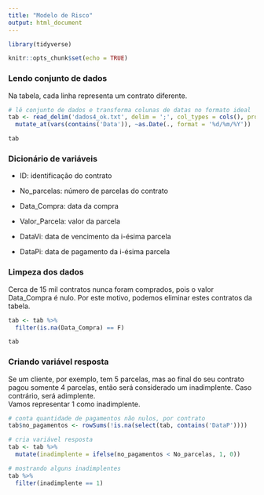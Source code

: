 ```yaml
---
title: "Modelo de Risco"
output: html_document
---
```


```r

library(tidyverse)

knitr::opts_chunk$set(echo = TRUE)

```



### Lendo conjunto de dados
Na tabela, cada linha representa um contrato diferente.       
```r

# lê conjunto de dados e transforma colunas de datas no formato ideal
tab <- read_delim('dados4_ok.txt', delim = ';', col_types = cols(), progress = F) %>% 
  mutate_at(vars(contains('Data')), ~as.Date(., format = '%d/%m/%Y'))

tab

```

    
### Dicionário de variáveis
   
- ID: identificação do contrato    

- No_parcelas: número de parcelas do contrato    

- Data_Compra: data da compra    

- Valor_Parcela: valor da parcela    

- DataVi: data de vencimento da i-ésima parcela    

- DataPi: data de pagamento da i-ésima parcela 


### Limpeza dos dados   
Cerca de 15 mil contratos nunca foram comprados, pois o valor Data_Compra é nulo. Por este motivo, podemos eliminar estes
contratos da tabela.      
```r

tab <- tab %>%  
  filter(is.na(Data_Compra) == F)

tab

```


### Criando variável resposta
Se um cliente, por exemplo, tem 5 parcelas, mas ao final do seu contrato pagou somente 4 parcelas, então
será considerado um inadimplente. Caso contrário, será adimplente.     
Vamos representar 1 como inadimplente. 

```r

# conta quantidade de pagamentos não nulos, por contrato
tab$no_pagamentos <- rowSums(!is.na(select(tab, contains('DataP'))))

# cria variável resposta
tab <- tab %>% 
  mutate(inadimplente = ifelse(no_pagamentos < No_parcelas, 1, 0))

# mostrando alguns inadimplentes
tab %>% 
  filter(inadimplente == 1)

```




<!-- # comentei essa parte porque não precisamos mais usar dias de atraso -->
<!-- ### Calculando atrasos para cada possível parcela -->
<!-- ```{r, warning = F} -->

<!-- # instancia lista vazia -->
<!-- atrasos <- list() -->

<!-- # para cada parcela (0 a 14, que é equivalente a 1 a 15) -->
<!-- for (i in 0:14) { -->

<!--   # calcula atraso (em dias) da i-ésima parcela -->
<!--   atrasos[[i + 1]] <- as_vector(tab[, i + 5] - tab[, i + 20]) -->

<!--   # se for negativo, então é atraso, senão transforma em 0 (sem atrasos) -->
<!--   atrasos[[i + 1]] <- ifelse(atrasos[[i + 1]] < 0, atrasos[[i + 1]] * -1, 0) -->
<!-- } -->

<!-- # cria novas colunas de atraso na tabela original -->
<!-- tab <- bind_cols(tab,  -->
<!--   (bind_cols(atrasos) %>%  -->
<!--     set_names(paste0('atraso', 1:length(atrasos)))) -->
<!-- ) -->


<!-- ``` -->






